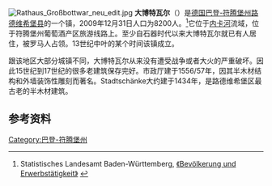 [[File:Rathaus_Großbottwar_neu_edit.jpg|thumb]]
'''大博特瓦尔'''（{{lang|de|Großbottwar}}）是[[德国|德国]][[巴登-符腾堡州|巴登-符腾堡州]][[路德维希堡县|路德维希堡县]]的一个镇，2009年12月31日人口为8200人。<ref>{{de}}Statistisches Landesamt Baden-Württemberg, [http://www.statistik.baden-wuerttemberg.de/Veroeffentl/Statistische_Berichte/3126_09001.pdf 《Bevölkerung und Erwerbstätigkeit》] {{Wayback|url=http://www.statistik.baden-wuerttemberg.de/Veroeffentl/Statistische_Berichte/3126_09001.pdf |date=20110521080828 }}</ref>它位于[[内卡河|内卡河]]流域，位于符腾堡州葡萄酒产区旅游线路上。至少自石器时代以来大博特瓦尔就已有人居住，被罗马人占领。13世纪中叶的某个时间该镇成立。 

跟该地区大部分城镇不同，大博特瓦尔从来没有遭受战争或者大火的严重破坏。因此15世纪到17世纪的很多老建筑保存完好。市政厅建于1556/57年，因其半木材结构和外墙装饰性雕刻而著名。Stadtschänke大约建于1434年，是路德维希堡区最古老的半木材建筑。

==参考资料==
{{reflist}}

{{Authority control}}
[[Category:巴登-符腾堡州|Category:巴登-符腾堡州]]